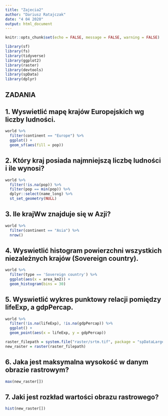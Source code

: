 ```yaml
---
title: "Zajecia2"
author: "Dariusz Ratajczak"
date: "4 04 2020"
output: html_document
---
```



```r
knitr::opts_chunk$set(echo = FALSE, message = FALSE, warning = FALSE)

```

```r

library(sf)
library(fs)
library(tidyverse)
library(ggplot2)
library(raster)
library(devtools)
library(spData)
library(dplyr)
```

## ZADANIA

## 1. Wyswietlić mapę krajów Europejskich  wg liczby ludności.

```r
world %>% 
  filter(continent == "Europe") %>% 
  ggplot() +
  geom_sf(aes(fill = pop))
```

## 2. Który kraj posiada najmniejszą liczbę ludności i ile wynosi?

```r
world %>% 
  filter(!is.na(pop)) %>%
  filter(pop == min(pop)) %>% 
  dplyr::select(name_long) %>% 
  st_set_geometry(NULL)
```

## 3. Ile krajWw znajduje się w Azji?

```r
world %>% 
  filter(continent == "Asia") %>% 
  nrow()
```

## 4. Wyswietlić histogram powierzchni wszystkich niezależnych krajów (Sovereign country).

```r
world %>% 
  filter(type == 'Sovereign country') %>% 
  ggplot(aes(x = area_km2)) + 
  geom_histogram(bins = 30)
```

## 5. Wyswietlić wykres punktowy relacji pomiędzy lifeExp, a gdpPercap.

```r

world %>% 
  filter(!is.na(lifeExp), !is.na(gdpPercap)) %>% 
  ggplot() +
  geom_point(aes(x = lifeExp, y = gdpPercap))
```

```r
raster_filepath = system.file("raster/srtm.tif", package = "spDataLarge")
new_raster = raster(raster_filepath)
```

## 6. Jaka jest maksymalna wysokość w danym obrazie rastrowym?

```r
max(new_raster[])
```

## 7. Jaki jest rozkład wartości obrazu rastrowego?

```r
hist(new_raster[])
```